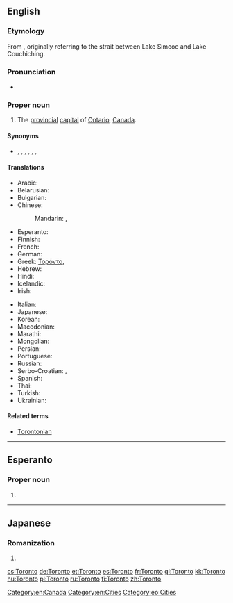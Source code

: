 {{also|Torontó}}
==English==
{{wikipedia}}
===Etymology===
From {{etyl|moh|en}} {{term|tkaronto||where trees stand in water|lang=moh}}, originally referring to the strait between Lake Simcoe and Lake Couchiching.

===Pronunciation===
* {{audio|En-CA Toronto (contracted).ogg|audio (Canada, informal)}}

===Proper noun===
{{en-proper noun}}

# The [[provincial]] [[capital]] of [[Ontario]], [[Canada]].

====Synonyms====
* {{sense|city}} {{l|en|Big Smoke|The Big Smoke}}, {{l|en|Hogtown}}, {{l|en|Hollywood North}}, {{l|en|Muddy York}} {{qualifier|historical nickname}}, {{l|en|Queen City}}, {{l|en|T.O.}}, {{l|en|York}} {{qualifier|former name}}

====Translations====
{{trans-top|provincial capital on Ontario, Canada}}
* Arabic: {{t|ar|تورونتو|m|tr=turūntu, torontu}}
* Belarusian: {{t|be|Таронта|m|tr=Tarónta}}
* Bulgarian: {{t|bg|Торонто|tr=Torónto}}
* Chinese:
*: Mandarin: {{t|cmn|多倫多|sc=Hani}},  {{t+|cmn|多伦多|tr=Duōlúnduō|sc=Hani}}
* Esperanto: {{t|eo|Toronto}}
* Finnish: {{t+|fi|Toronto}}
* French: {{t+|fr|Toronto|m}}
* German: {{t+|de|Toronto|n}}
* Greek: [[Τορόντο]],  {{t|el|Τορόντο|tr=Torónto}}
* Hebrew: {{t|he|טורונטו}}
* Hindi: {{t|hi|टोरंटो|tr=ṭōraṇṭō}}
* Icelandic: {{t|is|Torontó}}
* Irish: {{t|ga|Torontó|m}}
{{trans-mid}}
* Italian: {{t|it|Toronto|m}}
* Japanese: {{t|ja|トロント|tr=Toronto}}
* Korean: {{t|ko|토론토|tr=Toronto|sc=Hang}}
* Macedonian: {{t|mk|Торонто|tr=Torónto}}
* Marathi: {{t|mr|टॉरोंटो|tr=ṭǒroṃṭo|sc=Deva}}
* Mongolian: {{t|mn|Торонто|tr=Torónto|sc=Cyrl}}
* Persian: {{t|fa|تورنتو}}
* Portuguese: {{t|pt|Toronto|m}}
* Russian: {{t|ru|Торонто|m|tr=Torónto}}
* Serbo-Croatian: {{t|sh|Торонто|sc=Cyrl}},  {{t|sh|Toronto}}
* Spanish: {{t+|es|Toronto|m}}
* Thai: {{t|th|โทรอนโต}}
* Turkish: {{t|tr|Toronto}}
* Ukrainian: {{t|uk|Торонто|m|tr=Torónto}}
{{trans-bottom}}

====Related terms====
* [[Torontonian]]

[[Category:en:Canada]]
[[Category:en:Cities]]

----

==Esperanto==

===Proper noun===
{{eo-proper noun}}

# {{l|en|Toronto}}

[[Category:eo:Cities]]

----

==Japanese==

===Romanization===
{{ja-romaji}}

# {{ja-romanization of|トロント}}

[[cs:Toronto]]
[[de:Toronto]]
[[et:Toronto]]
[[es:Toronto]]
[[fr:Toronto]]
[[gl:Toronto]]
[[kk:Toronto]]
[[hu:Toronto]]
[[pl:Toronto]]
[[ru:Toronto]]
[[fi:Toronto]]
[[zh:Toronto]]